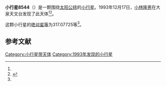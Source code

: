 {{Infobox planet
| bgcolour = #FFFFC0
| name = 8544 Sigenori
| symbol = 
| image = 
| caption = 
| discovery = yes
| discovery_ref = 
| discoverer = [[小林隆男|小林隆男]]
| discovery_site = [[大泉天文台|大泉天文台]] 
| discovered = 1993年12月17日
| designations = yes
| mp_name = 
| named_after = 
| alt_names = 1993 YE/ 1991 ES4
| mp_category = [[主带小行星|主带小行星]]
| orbit_ref = <ref name="a">[http://ssd.jpl.nasa.gov/sbdb.cgi?sstr=8544 8544 Sigenori] {{Wayback|url=http://ssd.jpl.nasa.gov/sbdb.cgi?sstr=8544 |date=20210717064053 }}，小行星數據庫瀏覽器（JPL Small-Body Database Browser）－[[美国国家航空航天局|美国国家航空航天局]]喷气推进实验室</ref>
| epoch = 2456400.5 (2013年4月18日更新)
| aphelion = {{convert|2.5040205|AU|km|3|abbr=on|lk=out}}
| perihelion = {{convert|2.1128161|AU|km|3|abbr=on}}
| semimajor = {{convert|2.3084183|AU|km|3|abbr=on}}
| eccentricity = 0.0847343
| period = 1281.062109 [[日|日]]<br />3.51[[儒略年|儒略年]]
| avg_speed = 
| inclination = 0.95498
| asc_node = 150.00923
| mean_anomaly = 
| arg_peri = 317.07725
| satellites = 
| physical_characteristics = yes
| dimensions = 
| mass = 
| density = 
| surface_grav = 
| escape_velocity = 
| sidereal_day = 
| axial_tilt = 
| pole_ecliptic_lat = 
| pole_ecliptic_lon = 
| albedo = 
| temperatures= 
| temp_name1 = 
| mean_temp_1 = 
| max_temp_1 = 
| temp_name2 = 
| max_temp_2 = 
| spectral_type = 
| abs_magnitude = 317.07725
}}

'''小行星8544'''（{{lang-en|8544 Sigenori}}）是一颗围绕[[太阳|太阳]][[公转|公转]]的[[小行星|小行星]]。1993年12月17日，[[小林隆男|小林隆男]]在大泉天文台发现了此天体<ref name="a" /><ref>{{cite news|title=小行星列表|url=http://cfa-www.harvard.edu/iau/lists/NumberedMPs.txt|accessdate=2013-07-08|newspaper=哈佛大学|archive-date=2008-05-17|archive-url=https://web.archive.org/web/20080517010638/http://cfa-www.harvard.edu/iau/lists/NumberedMPs.txt|dead-url=no}}</ref>。

这颗小行星的[[绝对星等|绝对星等]]为317.07725等<ref name="a" />。

==参考文献==
{{reflist}}
{{Minor Planet Number|[[小行星8543|小行星8543]]|[[小行星8545|小行星8545]]}}

{{小天体}}

[[Category:小行星带天体|Category:小行星带天体]]
[[Category:1993年发现的小行星|Category:1993年发现的小行星]]

{{asteroid-stub}}
